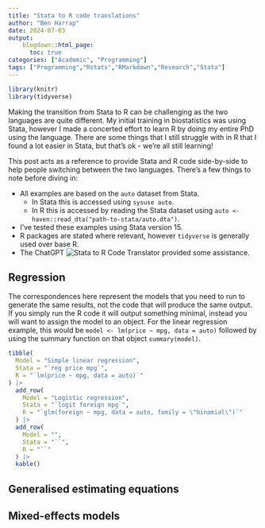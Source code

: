 ```yaml
---
title: "Stata to R code translations"
author: "Ben Harrap"
date: 2024-07-03
output:
    blogdown::html_page:
      toc: true
categories: ["Academic", "Programming"]
tags: ["Programming","Rstats","RMarkdown","Research","Stata"]
---
```


```r
library(knitr)
library(tidyverse)
```


Making the transition from Stata to R can be challenging as the two languages are quite different. My initial training in biostatistics was using Stata, however I made a concerted effort to learn R by doing my entire PhD using the language. There are some things that I still struggle with in R that I found a lot easier in Stata, but that's ok - we're all still learning! 

This post acts as a reference to provide Stata and R code side-by-side to help people switching between the two languages. There's a few things to note before diving in:

- All examples are based on the `auto` dataset from Stata.
  - In Stata this is accessed using `sysuse auto`.
  - In R this is accessed by reading the Stata dataset using `auto <- haven::read_dta("path-to-stata/auto.dta")`.
- I've tested these examples using Stata version 15.
- R packages are stated where relevant, however `tidyverse` is generally used over base R.
- The ChatGPT ![Stata to R Code Translator](https://chatgpt.com/g/g-dDlKTFvbT-stata-to-r-code-translator){target="_blank"} provided some assistance.

<!-- ## Data cleaning -->



## Regression

The correspondences here represent the models that you need to run to generate the same results, not the code that will produce the same output. If you simply run the R code it will output something minimal, instead you will want to assign the model to an object. For the linear regression example, this would be `model <- lm(price ~ mpg, data = auto)` followed by using the summary function on that object `summary(model)`.

```r
tibble(
  Model = "Simple linear regression",
  Stata = "`reg price mpg`",
  R = "`lm(price ~ mpg, data = auto)`"
) |> 
  add_row(
    Model = "Logistic regression",
    Stata = "`logit foreign mpg`",
    R = "`glm(foreign ~ mpg, data = auto, family = \"binomial\")`"
  ) |> 
  add_row(
    Model = "",
    Stata = "``",
    R = "``"
  ) |> 
  kable()
```

## Generalised estimating equations



## Mixed-effects models



<!-- ## Data visualisation -->

<!-- ### Histograms -->



<!-- ### Density plots -->



<!-- ### Bar charts -->



<!-- ### Line charts -->



<!-- ### Box plots -->

